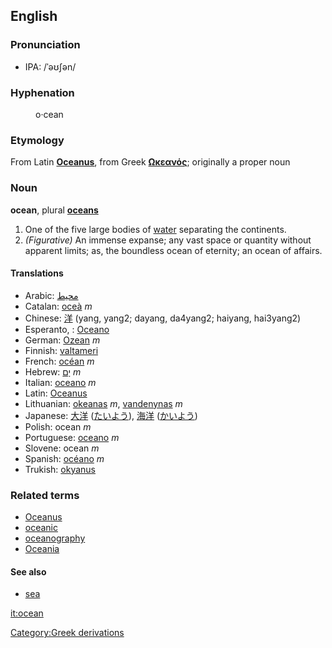 ==English==
===Pronunciation===
*IPA: /ˈəʊʃən/
===Hyphenation===
:o&middot;cean

===Etymology===
From Latin '''[[Oceanus]]''', from Greek '''[[Ωκεανός]]'''; originally a proper noun

===Noun===
'''ocean''', plural '''[[oceans]]'''

# One of the five large bodies of [[water]] separating the continents.
# ''(Figurative)'' An immense expanse; any vast space or quantity without apparent limits; as, the boundless ocean of eternity; an ocean of affairs.

====Translations====
*Arabic: [[محيط]] 
*Catalan: [[oceà]] ''m''
*Chinese: [[洋]] (yang, yang2; dayang, da4yang2; haiyang, hai3yang2)
*Esperanto, {{io}} : [[Oceano]]
*German: [[Ozean]] ''m''
*Finnish: [[valtameri]]
*French: [[océan]] ''m''
*Hebrew: [[ים|יָם]] ''m''
*Italian: [[oceano]] ''m''
*Latin: [[Oceanus]]
*Lithuanian: [[okeanas]] ''m'', [[vandenynas]] ''m''
*Japanese: [[大洋]] ([[たいよう]]), [[海洋]] ([[かいよう]])
*Polish: ocean ''m''
*Portuguese: [[oceano]] ''m''
*Slovene: ocean ''m''
*Spanish: [[océano]] ''m''
*Trukish: [[okyanus]]

===Related terms===
*[[Oceanus]]
*[[oceanic]]
*[[oceanography]]
*[[Oceania]]

====See also====
*[[sea]]

[[it:ocean]]
[[Category:Greek derivations]]
